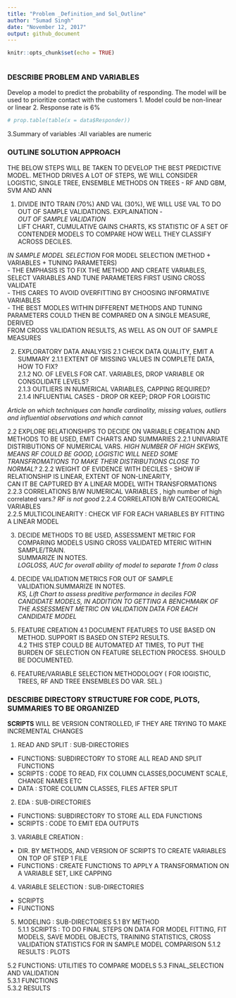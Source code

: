 ```yaml
---
title: "Problem _Definition_and Sol_Outline"
author: "Sumad Singh"
date: "November 12, 2017"
output: github_document
---
```


```r
knitr::opts_chunk$set(echo = TRUE)
```

```r
```

### DESCRIBE PROBLEM AND  VARIABLES

Develop a model to predict the probability of responding. The model will be used to prioritize contact
with the customers
1. Model could be non-linear or linear
2. Response rate is 6%

```r
# prop.table(table(x = data$Responder))
```

3.Summary of variables :All variables are numeric  

### OUTLINE SOLUTION APPROACH
THE BELOW STEPS WILL BE TAKEN TO DEVELOP THE BEST PREDICTIVE MODEL. METHOD DRIVES A LOT OF STEPS, WE WILL CONSIDER  
LOGISTIC, SINGLE TREE, ENSEMBLE METHODS ON TREES - RF AND GBM, SVM AND ANN

1. DIVIDE INTO TRAIN (70%) AND VAL (30%), WE WILL USE VAL TO DO OUT OF SAMPLE VALIDATIONS. EXPLAINATION -  
*OUT OF SAMPLE VALIDATION*   
LIFT CHART, CUMULATIVE GAINS CHARTS, KS STATISTIC OF A SET OF CONTENDER MODELS TO COMPARE HOW WELL THEY CLASSIFY   
ACROSS DECILES.  
 
*IN SAMPLE MODEL SELECTION* FOR MODEL SELECTION (METHOD + VARIABLES + TUNING PARAMETERS)        
- THE EMPHASIS IS TO FIX THE METHOD AND CREATE VARIABLES, SELECT VARIABLES AND TUNE PARAMETERS FIRST USING CROSS VALIDATE  
- THIS CARES TO AVOID OVERFITTING BY CHOOSING INFORMATIVE VARIABLES   
- THE BEST MODLES WITHIN DIFFERENT METHODS AND TUNING PARAMETERS COULD THEN BE COMPARED ON A SINGLE MEASURE, DERIVED    
  FROM CROSS VALIDATION RESULTS, AS WELL AS ON OUT OF SAMPLE MEASURES  

2. EXPLORATORY DATA ANALYSIS
2.1 CHECK DATA QUALITY, EMIT A SUMMARY
2.1.1 EXTENT OF MISSING VALUES IN COMPLETE DATA, HOW TO FIX?    
2.1.2 NO. OF LEVELS FOR CAT. VARIABLES, DROP VARIABLE OR CONSOLIDATE LEVELS?  
2.1.3 OUTLIERS IN NUMERICAL VARIABLES, CAPPING REQUIRED?   
2.1.4 INFLUENTIAL CASES - DROP OR KEEP; DROP FOR LOGISTIC   

*Article on which techniques can handle cardinality, missing values, outliers and influential observations and which cannot* 

2.2 EXPLORE RELATIONSHIPS TO DECIDE ON VARIABLE CREATION AND METHODS TO BE USED, EMIT CHARTS AND SUMMARIES
2.2.1 UNIVARIATE DISTRIBUTIONS OF NUMERICAL VARS. 
*HIGH NUMBER OF HIGH SKEWS, MEANS RF COULD BE GOOD, LOGISTIC WILL NEED  SOME TRANSFROMATIONS TO MAKE THEIR DISTRIBUTIONS CLOSE TO NORMAL?*
2.2.2 WEIGHT OF EVIDENCE WITH DECILES - SHOW IF RELATIONSHIP IS LINEAR, EXTENT OF NON-LINEARITY,   
      CAN IT BE CAPTURED BY A LINEAR MODEL WITH TRANSFORMATIONS  
2.2.3 CORRELATIONS B/W NUMERICAL VARIABLES , high number of high correlated vars.? 
*RF is not good* 
2.2.4 CORRELATION B/W CATEGORICAL VARIABLES  
2.2.5 MULTICOLINEARITY : CHECK VIF FOR EACH VARIABLES BY FITTING A LINEAR MODEL  

3. DECIDE METHODS TO BE USED, ASSESSMENT METRIC FOR COMPARING MODELS USING CROSS VALIDATED MTERIC WITHIN SAMPLE/TRAIN.  
   SUMMARIZE IN NOTES.  
*LOGLOSS, AUC for overall ability of model to separate 1 from 0 class*  

4. DECIDE VALIDATION METRICS FOR OUT OF SAMPLE VALIDATION.SUMMARIZE IN NOTES.   
*KS, Lift Chart to assess preditive performance in deciles FOR CANDIDATE MODELS, IN ADDITION TO GETTING A BENCHMARK OF THE ASSESSMENT METRIC ON VALIDATION DATA FOR EACH CANDIDATE MODEL*  
  
5. FEATURE CREATION 
4.1 DOCUMENT FEATURES TO USE BASED ON METHOD. SUPPORT IS BASED ON STEP2 RESULTS.   
4.2 THIS STEP COULD BE AUTOMATED AT TIMES, TO PUT THE BURDEN OF SELECTION ON FEATURE SELECTION PROCESS. SHOULD BE DOCUMENTED.  

6. FEATURE/VARIABLE SELECTION METHODOLOGY ( FOR lOGISTIC, TREES, RF AND TREE ENSEMBLES DO VAR. SEL.)

### DESCRIBE DIRECTORY STRUCTURE FOR CODE, PLOTS, SUMMARIES TO BE ORGANIZED  

**SCRIPTS** WILL BE VERSION CONTROLLED, IF THEY ARE TRYING TO MAKE INCREMENTAL CHANGES

1. READ AND SPLIT : SUB-DIRECTORIES  
- FUNCTIONS: SUBDIRECTORY TO STORE ALL READ AND SPLIT FUNCTIONS  
- SCRIPTS : CODE TO READ, FIX COLUMN CLASSES,DOCUMENT SCALE, CHANGE NAMES ETC    
- DATA : STORE COLUMN CLASSES, FILES AFTER SPLIT    

2. EDA : SUB-DIRECTORIES     
- FUNCTIONS: SUBDIRECTORY TO STORE ALL EDA FUNCTIONS  
- SCRIPTS : CODE TO EMIT EDA OUTPUTS 

3. VARIABLE CREATION :     
- DIR. BY METHODS, AND VERSION OF SCRIPTS  TO CREATE VARIABLES ON TOP OF STEP 1 FILE  
- FUNCTIONS : CREATE FUNCTIONS TO APPLY A TRANSFORMATION ON A VARIABLE SET, LIKE CAPPING  

4. VARIABLE SELECTION : SUB-DIRECTORIES
- SCRIPTS  
- FUNCTIONS

5. MODELING : SUB-DIRECTORIES
5.1 BY METHOD  
5.1.1 SCRIPTS : TO DO FINAL STEPS ON DATA FOR MODEL FITTING, FIT MODELS, SAVE MODEL OBJECTS, TRAINING STATISTICS, CROSS VALIDATION  STATISTICS  FOR IN SAMPLE MODEL COMPARISON
5.1.2 RESULTS : PLOTS

5.2 FUNCTIONS: UTILITIES TO COMPARE MODELS 
5.3 FINAL_SELECTION AND VALIDATION  
5.3.1 FUNCTIONS  
5.3.2 RESULTS

